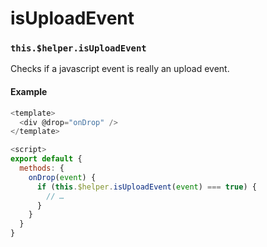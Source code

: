 
<Meta
  title="Internals | $helper / isUploadEvent"
/>

# isUploadEvent
### `this.$helper.isUploadEvent`

Checks if a javascript event is really an upload event.

#### Example

```javascript
<template>
  <div @drop="onDrop" />
</template>

<script>
export default {
  methods: {
    onDrop(event) {
      if (this.$helper.isUploadEvent(event) === true) {
        // …
      }
    }
  }
}
```
